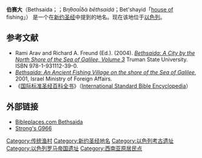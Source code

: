 {{Infobox ancient site
|name           = 伯赛大
|native_name    = בית צידה (Bet Tsida)
|alternate_name =
|map            = <div align=center><div style="width:250px; float:none; clear:none;"><div style="position: relative; padding: 0px; width:250px">[[File:Israel_outline_northeast.png|250px]]
<br /><div style="position: absolute; z-index: 2; top: 56.3%; left: 71.9%; height: 0; width: 0; margin: 0; padding: 0;">
<div style      ="position: relative; text-align: center; left: -4px; top: -4px; width: 8px; font-size: 8px;">[[File:Red_pog.svg|7px]]</div><div style="font-size: 90%; line-height: 110%; position: relative; top: -1.5em; width: 6em; left: 0.5em; text-align: left;"><span style="padding: 1px;">'''Bethsaida'''</span></div></div></div></div></div>
|alt = 
|caption        = 
|map_type       = 
|map_alt        =
|latitude       = 
|longitude      = 
|map_size       = 
|location       = {{ISR}}[[加利利|加利利]]
|region         = 
|coordinates    = 
|type           = 
|area           = 
|built          = 公元前一世紀
|abandoned      = 公元65年
|epochs         =
|cultures       =
|excavations    = 
|archaeologists = 
|condition      = 
|ownership      = 
|public_access  =
|website        = 
|notes          = 
}}
'''伯赛大'''（Bethsaida；{{pron-en|ˌbɛθseɪˈiːdə}}；Βηθσαΐδά ''bēthsaidá''；Bet'shayid「[[Beth_(Hebrew)|house of]] fishing」） 是一个在[[新约圣经|新约圣经]]中提到的地名。现在该地位于[[以色列|以色列]]。

== 参考文献 ==
*  Rami Arav and Richard A. Freund (Ed.). (2004). [http://books.google.co.nz/books?id=_KIKUyQHJNQC&dq=%22sea+of+Galilee%22+Bethsaida&printsec=frontcover&source=bl&ots=a0zP4P4KoL&sig=B-Nqiz0BcesjVfFl4WbTUhQoDU8&hl=en&ei=6tzrSa35EZPksgOw65ThAQ&sa=X&oi=book_result&ct=result&resnum=3 ''Bethsaida: A City by the North Shore of the Sea of Galilee, Volume 3'']{{Wayback|url=http://books.google.co.nz/books?id=_KIKUyQHJNQC&dq=%22sea+of+Galilee%22+Bethsaida&printsec=frontcover&source=bl&ots=a0zP4P4KoL&sig=B-Nqiz0BcesjVfFl4WbTUhQoDU8&hl=en&ei=6tzrSa35EZPksgOw65ThAQ&sa=X&oi=book_result&ct=result&resnum=3 |date=20121018132449 }} Truman State University. ISBN 978-1-931112-39-0.
* [https://web.archive.org/web/20090223114044/http://www.mfa.gov.il/MFA/History/Early%20History%20-%20Archaeology/Bethsaida-%20An%20Ancient%20Fishing%20Village%20on%20the%20shore ''Bethsaida: An Ancient Fishing Village on the shore of the Sea of Galilee ''], 2001, Israel Ministry of Foreign Affairs.
* 《[[国际标准圣经百科全书|国际标准圣经百科全书]]》（[[International_Standard_Bible_Encyclopedia|International Standard Bible Encyclopedia]]）

== 外部链接 ==
{{Commons|Category:Bethsaida}}
* [https://web.archive.org/web/20121222131144/http://www.bibleplaces.com/bethsaida.htm Bibleplaces.com Bethsaida]
* [http://www.blueletterbible.org/cgi-bin/strongs.pl?strongs=966 Strong's G966]{{Wayback|url=http://www.blueletterbible.org/cgi-bin/strongs.pl?strongs=966 |date=20160813063827 }}

{{coord|32.910|N|35.631|E|display=title|source:dewiki}}

{{fishing villages}}

[[Category:传统渔村|Category:传统渔村]]
[[Category:新约圣经地名|Category:新约圣经地名]]
[[Category:以色列考古遗址|Category:以色列考古遗址]]
[[Category:以色列罗马帝国遗址|Category:以色列罗马帝国遗址]]
[[Category:西南亚原居民点|Category:西南亚原居民点]]